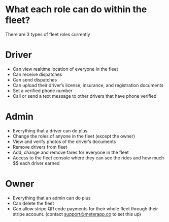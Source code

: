 # What each role can do within the fleet?

 There are 3 types of fleet roles currently

# Driver
* Can view realtime location of everyone in the fleet
* Can receive dispatches
* Can send dispatches
* Can upload their driver’s license, insurance, and registration documents
* Set a verified phone number
* Call or send a text message to other drivers that have phone verified

# Admin
* Everything that a driver can do plus
* Change the roles of anyone in the fleet (except the owner)
* View and verify photos of the driver’s documents
* Remove drivers from fleet
* Add, change and remove fares for everyone in the fleet
* Access to the fleet console where they can see the rides and how much $$ each driver earned

# Owner
* Everything that an admin can do plus
* Can delete the fleet
* Can allow stripe QR code payments for their whole fleet through their stripe account. (contact support@meterapp.co to set this up)
